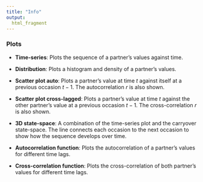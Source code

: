 ```yaml
---
title: "Info"
output: 
  html_fragment
---
```


### Plots

* **Time-series**:
Plots the sequence of a partner's values against time.

* **Distribution**:
Plots a histogram and density of a partner's values.

* **Scatter plot auto**:
Plots a partner's value at time $t$ against itself at a previous occasion $t - 1$. The autocorrelation $r$ is also shown.

* **Scatter plot cross-lagged**:
Plots a partner's value at time $t$ against the other partner's value at a previous occasion $t - 1$. The cross-correlation $r$ is also shown.

* **3D state-space**:
A combination of the time-series plot and the carryover state-space. The line connects each occasion to the next occasion to show how the sequence develops over time.

* **Autocorrelation function**:
Plots the autocorrelation of a partner's values for different time lags.

* **Cross-correlation function**:
Plots the cross-correlation of both partner's values for different time lags.
